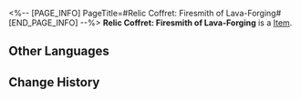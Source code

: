 <%-- [PAGE_INFO]
PageTitle=#Relic Coffret: Firesmith of Lava-Forging#
[END_PAGE_INFO] --%>
{{Item Infobox
|title       = Relic Coffret: Firesmith of Lava-Forging
|id          = 71006
|image       = Item Relic Coffret- Firesmith of Lava-Forging.png
|type        = 
|invCategory = Valuables
|rarity      = 5
|effect      = A device used to collect and restore the Lightdust in the Fragmentum to its original form. Use this to obtain a random 5-star relic from the Firesmith of Lava-Forging set.
|description = You never know what's in the box until you open it.
}}
{{Description|1=''"So it's essentially like buying a lottery ticket?"}}
'''Relic Coffret: Firesmith of Lava-Forging''' is a [[Item]].

==Other Languages==
{{Other Languages
|en   = Relic Coffret: Firesmith of Lava-Forging
|zhs  = 遗器铸盒：熔岩锻铸的火匠
|zht  = 遺器鑄盒：熔岩鍛鑄的火匠
|ja   = 遺物ボックス：溶岩で鍛造する火匠
|ko   = 유물 주조함: 용암 단조의 화장(火匠)
|es   = Cofre de artefactos: Forjador de lava
|fr   = Coffret à relique : Lave de Forgefeu
|ru   = Сундук с Реликвиями: Кузнец огня и лавы
|th   = กล่องรีลิกส์: Firesmith of Lava-Forging
|vi   = Hộp Đúc Di Vật: Thợ Rèn Lửa Dung Nham
|de   = Reliktkästchen: Feuerschmied der Lavaglut
|id   = Relic Coffret: Firesmith of Lava-Forging
|pt   = Cofre de Relíquia: Artesão de Fogo da Forja de Lava
}}

==Change History==
{{Change History|2.0}}